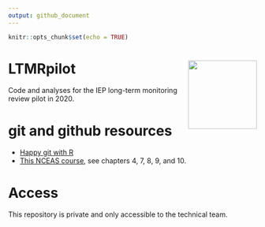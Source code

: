 ```yaml
---
output: github_document
---
```


```r
knitr::opts_chunk$set(echo = TRUE)
```

# LTMRpilot <img src='logo.jpg' align="right" height="139" />

Code and analyses for the IEP long-term monitoring review pilot in 2020. 

# git and github resources

* [Happy git with R](https://happygitwithr.com/)
* [This NCEAS course](https://learning.nceas.ucsb.edu/2019-11-RRCourse/), see chapters 4, 7, 8, 9, and 10.

# Access

This repository is private and only accessible to the technical team.